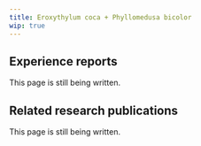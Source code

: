 ---
title: Eroxythylum coca + Phyllomedusa bicolor
wip: true
---

## Experience reports

This page is still being written.

## Related research publications

This page is still being written.

